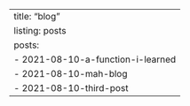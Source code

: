---
title: "blog"
listing: posts
  posts:
    - 2021-08-10-a-function-i-learned
    - 2021-08-10-mah-blog
    - 2021-08-10-third-post
---